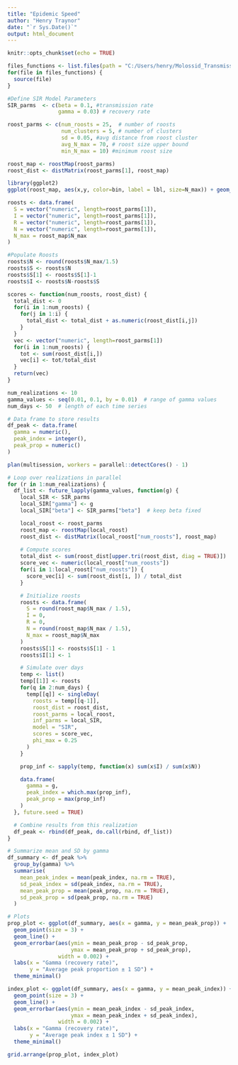 ```yaml
---
title: "Epidemic Speed"
author: "Henry Traynor"
date: "`r Sys.Date()`"
output: html_document
---
```


```r
knitr::opts_chunk$set(echo = TRUE)
```

```r
files_functions <- list.files(path = "C:/Users/henry/Molossid_Transmission/Functions", pattern = "\\.R$", full.names = TRUE)
for(file in files_functions) {
  source(file)
}
```

```r
#Define SIR Model Parameters
SIR_parms  <- c(beta = 0.1, #transmission rate
                gamma = 0.03) # recovery rate

roost_parms <- c(num_roosts = 25,  # number of roosts
                 num_clusters = 5, # number of clusters
                 sd = 0.05, #avg distance from roost cluster
                 avg_N_max = 70, # roost size upper bound
                 min_N_max = 10) #minimum roost size
```

```r
roost_map <- roostMap(roost_parms)
roost_dist <- distMatrix(roost_parms[1], roost_map)

library(ggplot2)
ggplot(roost_map, aes(x,y, color=bin, label = lbl, size=N_max)) + geom_text() + xlim(0,1) + ylim(0,1)
```


```r
roosts <- data.frame(
  S = vector("numeric", length=roost_parms[1]),
  I = vector("numeric", length=roost_parms[1]),
  R = vector("numeric", length=roost_parms[1]),
  N = vector("numeric", length=roost_parms[1]),
  N_max = roost_map$N_max
)

#Populate Roosts
roosts$N <- round(roosts$N_max/1.5)
roosts$S <- roosts$N
roosts$S[1] <- roosts$S[1]-1
roosts$I <- roosts$N-roosts$S

scores <- function(num_roosts, roost_dist) {
  total_dist <- 0
  for(i in 1:num_roosts) {
    for(j in 1:i) {
      total_dist <- total_dist + as.numeric(roost_dist[i,j])
    }
  }
  vec <- vector("numeric", length=roost_parms[1])
  for(i in 1:num_roosts) {
    tot <- sum(roost_dist[i,])
    vec[i] <- tot/total_dist
  }
  return(vec)
}
```


```r
num_realizations <- 10
gamma_values <- seq(0.01, 0.1, by = 0.01)  # range of gamma values
num_days <- 50  # length of each time series

# Data frame to store results
df_peak <- data.frame(
  gamma = numeric(),
  peak_index = integer(),
  peak_prop = numeric()
)

plan(multisession, workers = parallel::detectCores() - 1)

# Loop over realizations in parallel
for (r in 1:num_realizations) {
  df_list <- future_lapply(gamma_values, function(g) {
    local_SIR <- SIR_parms
    local_SIR["gamma"] <- g
    local_SIR["beta"] <- SIR_parms["beta"]  # keep beta fixed

    local_roost <- roost_parms
    roost_map <- roostMap(local_roost)
    roost_dist <- distMatrix(local_roost["num_roosts"], roost_map)
    
    # Compute scores
    total_dist <- sum(roost_dist[upper.tri(roost_dist, diag = TRUE)])
    score_vec <- numeric(local_roost["num_roosts"])
    for(i in 1:local_roost["num_roosts"]) {
      score_vec[i] <- sum(roost_dist[i, ]) / total_dist
    }

    # Initialize roosts
    roosts <- data.frame(
      S = round(roost_map$N_max / 1.5),
      I = 0,
      R = 0,
      N = round(roost_map$N_max / 1.5),
      N_max = roost_map$N_max
    )
    roosts$S[1] <- roosts$S[1] - 1
    roosts$I[1] <- 1

    # Simulate over days
    temp <- list()
    temp[[1]] <- roosts
    for(q in 2:num_days) {
      temp[[q]] <- singleDay(
        roosts = temp[[q-1]],
        roost_dist = roost_dist,
        roost_parms = local_roost,
        inf_parms = local_SIR,
        model = "SIR",
        scores = score_vec,
        phi_max = 0.25
      )
    }

    prop_inf <- sapply(temp, function(x) sum(x$I) / sum(x$N))

    data.frame(
      gamma = g,
      peak_index = which.max(prop_inf),
      peak_prop = max(prop_inf)
    )
  }, future.seed = TRUE)

  # Combine results from this realization
  df_peak <- rbind(df_peak, do.call(rbind, df_list))
}

# Summarize mean and SD by gamma
df_summary <- df_peak %>%
  group_by(gamma) %>%
  summarise(
    mean_peak_index = mean(peak_index, na.rm = TRUE),
    sd_peak_index = sd(peak_index, na.rm = TRUE),
    mean_peak_prop = mean(peak_prop, na.rm = TRUE),
    sd_peak_prop = sd(peak_prop, na.rm = TRUE)
  )

# Plots
prop_plot <- ggplot(df_summary, aes(x = gamma, y = mean_peak_prop)) +
  geom_point(size = 3) +
  geom_line() +
  geom_errorbar(aes(ymin = mean_peak_prop - sd_peak_prop,
                    ymax = mean_peak_prop + sd_peak_prop),
                width = 0.002) +
  labs(x = "Gamma (recovery rate)",
       y = "Average peak proportion ± 1 SD") +
  theme_minimal()

index_plot <- ggplot(df_summary, aes(x = gamma, y = mean_peak_index)) +
  geom_point(size = 3) +
  geom_line() +
  geom_errorbar(aes(ymin = mean_peak_index - sd_peak_index,
                    ymax = mean_peak_index + sd_peak_index),
                width = 0.002) +
  labs(x = "Gamma (recovery rate)",
       y = "Average peak index ± 1 SD") +
  theme_minimal()

grid.arrange(prop_plot, index_plot)

```